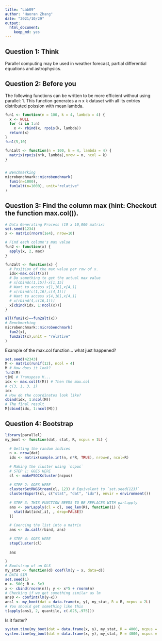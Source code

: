 ```yaml
---
title: "Lab09"
author: "Haoran Zhang"
date: "2021/10/29"
output: 
  html_document: 
    keep_md: yes
---
```

## Question 1: Think
Parallel computing may be used in weather forecast, partial differential equations and astrophysics.

## Question 2: Before you
The following functions can be written to be more efficient without using parallel:
1. This function generates a n x k dataset with all its entries distributed poission with mean lambda.
```r
fun1 <- function(n = 100, k = 4, lambda = 4) {
  x <- NULL
  for (i in 1:n)
    x <- rbind(x, rpois(k, lambda))
  return(x)
}
fun1(5,10)
```

```r
fun1alt <- function(n = 100, k = 4, lambda = 4) {
  matrix(rpois(n*k, lambda),nrow = n, ncol = k)
}


# Benchmarking
microbenchmark::microbenchmark(
  fun1(n=1000),
  fun1alt(n=1000), unit="relative"
)
```

## Question 3: Find the column max (hint: Checkout the function max.col()).
```r
# Data Generating Process (10 x 10,000 matrix)
set.seed(1234)
x <- matrix(rnorm(1e4), nrow=10)

# Find each column's max value
fun2 <- function(x) {
  apply(x, 2, max)
}

fun2alt <- function(x) {
  # Position of the max value per row of x.
  idx<-max.col(t(x))
  # Do something to get the actual max value
  # x[cbindc(1,15)]-x[1,15]
  # Want to access x[1,16],x[4,1]
  # x[rbind(c(1,16),c(4,1))]
  # Want to access x[4,16],x[4,1]
  # x[rbind(4,c(16,1))]
  x[cbind(idx, 1:ncol(x))]
}

all(fun2(x)==fun2alt(x))
# Benchmarking
microbenchmark::microbenchmark(
  fun2(x),
  fun2alt(x),unit = "relative"
)
```

Example of the max.col function... what just happened?

```r
set.seed(42343)
M <- matrix(runif(12), ncol = 4)
M # How does it look?
fun2(M)
t(M) # Transpose M...
idx <- max.col(t(M)) # Then the max.col
# c(3, 1, 3, 1)
idx
# How do the coordinates look like?
cbind(idx, 1:ncol(M))
# The final result
M[cbind(idx, 1:ncol(M))]
```

## Question 4: Bootstrap

```r
library(parallel)
my_boot <- function(dat, stat, R, ncpus = 1L) {
  
  # Getting the random indices
  n <- nrow(dat)
  idx <- matrix(sample.int(n, n*R, TRUE), nrow=n, ncol=R)
 
  # Making the cluster using `ncpus`
  # STEP 1: GOES HERE
  cl <- makePSOCKcluster(ncpus)
  
  # STEP 2: GOES HERE
  clusterSetRNGStream(cl, 123) # Equivalent to `set.seed(123)`
  clusterExport(cl, c("stat", "dat", "idx"), envir = environment())
  
  # STEP 3: THIS FUNCTION NEEDS TO BE REPLACES WITH parLapply
  ans <- parLapply(cl = cl, seq_len(R), function(i) {
    stat(dat[idx[,i], , drop=FALSE])
  })
  
  # Coercing the list into a matrix
  ans <- do.call(rbind, ans)
  
  # STEP 4: GOES HERE
  stopCluster(cl)
  
  ans
  
}
# Bootstrap of an OLS
my_stat <- function(d) coef(lm(y ~ x, data=d))
# DATA SIM
set.seed(1)
n <- 500; R <- 5e3
x <- cbind(rnorm(n)); y <- x*5 + rnorm(n)
# Checking if we get something similar as lm
ans0 <- confint(lm(y~x))
ans1 <- my_boot(dat = data.frame(x, y), my_stat, R = R, ncpus = 2L)
# You should get something like this
t(apply(ans1, 2, quantile, c(.025,.975)))
```

Is it faster?

```r
system.time(my_boot(dat = data.frame(x, y), my_stat, R = 4000, ncpus = 1L))
system.time(my_boot(dat = data.frame(x, y), my_stat, R = 4000, ncpus = 2L))
```